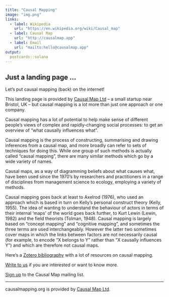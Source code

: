 ```yaml
---
title: "Causal Mapping"
image: "img.png"
links:
  - label: Wikipedia
    url: "https://en.wikipedia.org/wiki/Causal_map"
  - label: Causal Map
    url: "http://causalmap.app"
  - label: Email
    url: "mailto:hello@causalmap.app"
output:
  postcards::solana
---
```


## Just a landing page ...

Let's put causal mapping (back) on the internet! 

This landing page is provided by [Causal Map Ltd](http://causalmap.app) -- a small startup near Bristol, UK -- but causal mapping is a lot more than just one approach or one company.  

Causal mapping has a lot of potential to help make sense of different people's views of complex and rapidly-changing social processes: to get an overview of "what causally influences what". 

Causal mapping is the process of constructing, summarising and drawing inferences from a causal map, and more broadly can refer to sets of techniques for doing this. While one group of such methods is actually called “causal mapping”, there are many similar methods which go by a wide variety of names.

Causal maps, as a way of diagramming beliefs about what causes what, have been used since the 1970’s by researchers and practitioners in a range of disciplines from management science to ecology, employing a variety of methods. 

Causal mapping goes back at least to Axelrod (1976), who used an approach which is based in turn on Kelly’s personal construct theory  (Kelly, 1955). The idea of wanting to understand the behaviour of actors in terms of their internal ‘maps’ of the world goes back further, to Kurt Lewin (Lewin, 1982) and the field theorists (Tolman, 1948). Causal mapping is largely based on "concept mapping" and “cognitive mapping”, and sometimes the three terms are used interchangeably. However the latter two sometimes cover maps in which the links between factors are not necessarily causal (for example, to encode “X belongs to Y” rather than “X causally influences Y”) and which are therefore not causal maps. 

Here's a [Zotero bibliography](https://www.zotero.org/groups/2858107/causal-mapping/library) with a lot of resources on causal mapping.


[Write to us](mailto:hello@causalmap.app) if you are interested or want to know more.

[Sign up](http://eepurl.com/gWWBgH) to the Causal Map mailing list.

----

causalmapping.org is provided by [Causal Map Ltd](http://causalmap.app).
